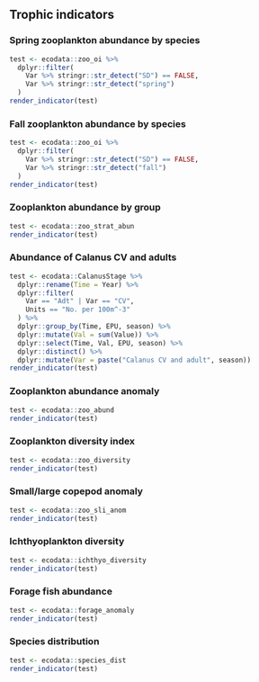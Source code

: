## Trophic indicators

### Spring zooplankton abundance by species
```r
test <- ecodata::zoo_oi %>%
  dplyr::filter(
    Var %>% stringr::str_detect("SD") == FALSE,
    Var %>% stringr::str_detect("spring")
  )
render_indicator(test)
```

### Fall zooplankton abundance by species
```r
test <- ecodata::zoo_oi %>%
  dplyr::filter(
    Var %>% stringr::str_detect("SD") == FALSE,
    Var %>% stringr::str_detect("fall")
  )
render_indicator(test)
```

### Zooplankton abundance by group
```r
test <- ecodata::zoo_strat_abun
render_indicator(test)
```

### Abundance of Calanus CV and adults
```r
test <- ecodata::CalanusStage %>%
  dplyr::rename(Time = Year) %>%
  dplyr::filter(
    Var == "Adt" | Var == "CV",
    Units == "No. per 100m^-3"
  ) %>%
  dplyr::group_by(Time, EPU, season) %>%
  dplyr::mutate(Val = sum(Value)) %>%
  dplyr::select(Time, Val, EPU, season) %>%
  dplyr::distinct() %>%
  dplyr::mutate(Var = paste("Calanus CV and adult", season))
render_indicator(test)
```

### Zooplankton abundance anomaly
```r
test <- ecodata::zoo_abund
render_indicator(test)
```

### Zooplankton diversity index
```r
test <- ecodata::zoo_diversity
render_indicator(test)
```

### Small/large copepod anomaly
```r
test <- ecodata::zoo_sli_anom
render_indicator(test)
```

### Ichthyoplankton diversity
```r
test <- ecodata::ichthyo_diversity
render_indicator(test)
```

### Forage fish abundance
```r
test <- ecodata::forage_anomaly
render_indicator(test)
```

### Species distribution
```r
test <- ecodata::species_dist
render_indicator(test)
```
